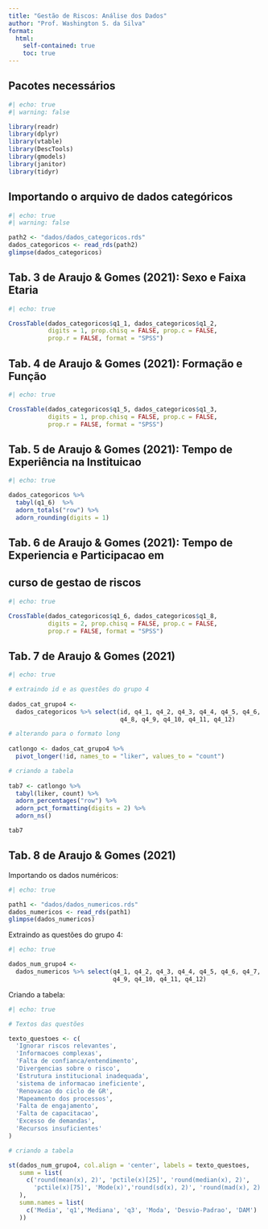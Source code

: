 ```yaml
---
title: "Gestão de Riscos: Análise dos Dados"
author: "Prof. Washington S. da Silva"
format:
  html:
    self-contained: true
    toc: true
---
```



## Pacotes necessários

```r
#| echo: true
#| warning: false

library(readr)
library(dplyr)
library(vtable)
library(DescTools)
library(gmodels)
library(janitor)
library(tidyr)
```


## Importando o arquivo de dados categóricos

```r
#| echo: true
#| warning: false

path2 <- "dados/dados_categoricos.rds"
dados_categoricos <- read_rds(path2)
glimpse(dados_categoricos)
```


## Tab. 3 de Araujo & Gomes (2021): Sexo e Faixa Etaria

```r
#| echo: true

CrossTable(dados_categoricos$q1_1, dados_categoricos$q1_2, 
           digits = 1, prop.chisq = FALSE, prop.c = FALSE, 
           prop.r = FALSE, format = "SPSS")
```


## Tab. 4 de Araujo & Gomes (2021): Formação e Função

```r
#| echo: true

CrossTable(dados_categoricos$q1_5, dados_categoricos$q1_3, 
           digits = 1, prop.chisq = FALSE, prop.c = FALSE, 
           prop.r = FALSE, format = "SPSS")
```


## Tab. 5 de Araujo & Gomes (2021): Tempo de Experiência na Instituicao

```r
#| echo: true

dados_categoricos %>%
  tabyl(q1_6)  %>%
  adorn_totals("row") %>% 
  adorn_rounding(digits = 1)
```


## Tab. 6 de Araujo & Gomes (2021): Tempo de Experiencia e Participacao em 
## curso de gestao de riscos

```r
#| echo: true

CrossTable(dados_categoricos$q1_6, dados_categoricos$q1_8, 
           digits = 2, prop.chisq = FALSE, prop.c = FALSE, 
           prop.r = FALSE, format = "SPSS")
```


## Tab. 7 de Araujo & Gomes (2021)

```r
#| echo: true

# extraindo id e as questões do grupo 4
 
dados_cat_grupo4 <-
  dados_categoricos %>% select(id, q4_1, q4_2, q4_3, q4_4, q4_5, q4_6, q4_7,
                               q4_8, q4_9, q4_10, q4_11, q4_12)

# alterando para o formato long
  
catlongo <- dados_cat_grupo4 %>%
  pivot_longer(!id, names_to = "liker", values_to = "count")

# criando a tabela 
 
tab7 <- catlongo %>%
  tabyl(liker, count) %>%
  adorn_percentages("row") %>%
  adorn_pct_formatting(digits = 2) %>%
  adorn_ns()

tab7
```


## Tab. 8 de Araujo & Gomes (2021)

Importando os dados numéricos:

```r
#| echo: true

path1 <- "dados/dados_numericos.rds"
dados_numericos <- read_rds(path1)
glimpse(dados_numericos)
```

Extraindo as questões do grupo 4:

```r
#| echo: true

dados_num_grupo4 <-
  dados_numericos %>% select(q4_1, q4_2, q4_3, q4_4, q4_5, q4_6, q4_7, q4_8,   
                             q4_9, q4_10, q4_11, q4_12)
```

Criando a tabela:

```r
#| echo: true

# Textos das questões

texto_questoes <- c(
  'Ignorar riscos relevantes',
  'Informacoes complexas',
  'Falta de confianca/entendimento',
  'Divergencias sobre o risco',
  'Estrutura institucional inadequada',
  'sistema de informacao ineficiente',
  'Renovacao do ciclo de GR',
  'Mapeamento dos processos',
  'Falta de engajamento',
  'Falta de capacitacao',
  'Excesso de demandas',
  'Recursos insuficientes'
)

# criando a tabela

st(dados_num_grupo4, col.align = 'center', labels = texto_questoes,
   summ = list(
     c('round(mean(x), 2)', 'pctile(x)[25]', 'round(median(x), 2)', 
       'pctile(x)[75]', 'Mode(x)','round(sd(x), 2)', 'round(mad(x), 2)')
   ),
   summ.names = list(
     c('Media', 'q1','Mediana', 'q3', 'Moda', 'Desvio-Padrao', 'DAM')
   ))
```


